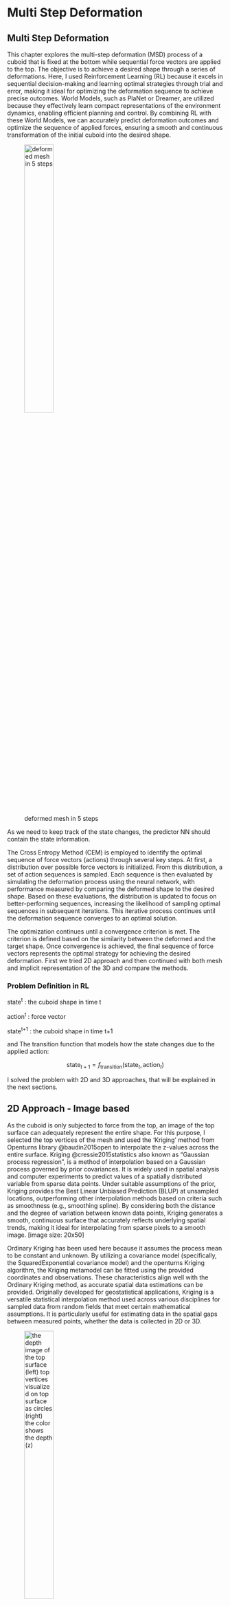 # Multi Step Deformation {#sec-msd}

## Multi Step Deformation

This chapter explores the multi-step deformation (MSD) process of a cuboid that is fixed at the bottom while sequential force vectors are applied to the top. The objective is to achieve a desired shape through a series of deformations. Here, I used Reinforcement Learning (RL) because it excels in sequential decision-making and learning optimal strategies through trial and error, making it ideal for optimizing the deformation sequence to achieve precise outcomes. World Models, such as PlaNet or Dreamer, are utilized because they effectively learn compact representations of the environment dynamics, enabling efficient planning and control. By combining RL with these World Models, we can accurately predict deformation outcomes and optimize the sequence of applied forces, ensuring a smooth and continuous transformation of the initial cuboid into the desired shape.

![deformed mesh in 5 steps](img/Chp3/mesh_states.png){#fig-mesh-states fig-align="center" width="40%"}

As we need to keep track of the state changes, the predictor NN should contain the state information.

The Cross Entropy Method (CEM) is employed to identify the optimal sequence of force vectors (actions) through several key steps. At first, a distribution over possible force vectors is initialized. From this distribution, a set of action sequences is sampled. Each sequence is then evaluated by simulating the deformation process using the neural network, with performance measured by comparing the deformed shape to the desired shape. Based on these evaluations, the distribution is updated to focus on better-performing sequences, increasing the likelihood of sampling optimal sequences in subsequent iterations. This iterative process continues until the deformation sequence converges to an optimal solution.

The optimization continues until a convergence criterion is met. The criterion is defined based on the similarity between the deformed and the target shape. Once convergence is achieved, the final sequence of force vectors represents the optimal strategy for achieving the desired deformation. First we tried 2D approach and then continued with both mesh and implicit representation of the 3D and compare the methods.

### Problem Definition in RL

state^t^ : the cuboid shape in time t

action^t^ : force vector

state^t+1^ : the cuboid shape in time t+1

and The transition function that models how the state changes due to the applied action:

$$
\text{state}_{t+1} = f_{\text{transition}}(\text{state}_t, \text{action}_t)
$$

I solved the problem with 2D and 3D approaches, that will be explained in the next sections.

## 2D Approach - Image based

As the cuboid is only subjected to force from the top, an image of the top surface can adequately represent the entire shape. For this purpose, I selected the top vertices of the mesh and used the 'Kriging' method from Openturns library @baudin2015open to interpolate the z-values across the entire surface. Kriging @cressie2015statistics also known as "Gaussian process regression", is a method of interpolation based on a Gaussian process governed by prior covariances. It is widely used in spatial analysis and computer experiments to predict values of a spatially distributed variable from sparse data points. Under suitable assumptions of the prior, Kriging provides the Best Linear Unbiased Prediction (BLUP) at unsampled locations, outperforming other interpolation methods based on criteria such as smoothness (e.g., smoothing spline). By considering both the distance and the degree of variation between known data points, Kriging generates a smooth, continuous surface that accurately reflects underlying spatial trends, making it ideal for interpolating from sparse pixels to a smooth image. \[image size: 20x50\]

Ordinary Kriging has been used here because it assumes the process mean to be constant and unknown. By utilizing a covariance model (specifically, the SquaredExponential covariance model) and the openturns Kriging algorithm, the Kriging metamodel can be fitted using the provided coordinates and observations. These characteristics align well with the Ordinary Kriging method, as accurate spatial data estimations can be provided. Originally developed for geostatistical applications, Kriging is a versatile statistical interpolation method used across various disciplines for sampled data from random fields that meet certain mathematical assumptions. It is particularly useful for estimating data in the spatial gaps between measured points, whether the data is collected in 2D or 3D.

![the depth image of the top surface (left) top vertices visualized on top surface as circles (right) the color shows the depth (z)](img/Chp3/kriging_1.png){fig-align="center" width="40%"}

![the regular grid interpolated using kriging method](img/Chp3/kriging_2.png){#fig-krig2 fig-align="center" width="40%"}

![the deformed shape and its corresponding top image](img/Chp3/mesh_krig.png){#fig-mesh-krig fig-align="center" width="40%"}

### World Model

the world model is our predictor, in a latent space domain. the WMs can be trained offline or online to reflect the effect of the Force (as action) on the compressed version of the state (shape). first I compressed the data utilizing a Conditional ConvolutionalAutoencoder. My model includes an encoder-decoder structure, where the encoder comprises two convolutional layers with ReLU activation functions and max pooling operations to progressively reduce the spatial dimensions while increasing feature depth. The latent space is further manipulated through linear layers that incorporate external conditioning information. The decoder then reconstructs the original input using two deconvolutional layers, aiming to produce an output that closely resembles the initial data. The CCAE is trained to minimize the reconstruction loss, making it suitable for image compression.

n_latent: compression rate ##todo the best parameters - reported from HPO : ...

![from initial state to final state - NN prediction of states](img/Chp3/cem_2d_seq.png){fig-align="center" width="80%"}

the proposed approach is limited to top surface and can not effectively generalize to 3D. however has an acceptable accuracy and performance and could be applied for similar problems such as \[# todo examples\] where the 2D prediction would be sufficient.

## 3D Approach - Vertex based

instead of converting the top surface to the image, we could directly work on 3D coordinates of vertices on top. in this approach, the NN input would be the same as number of top vertices coordinates (x,y,z) , so usually we could have a smaller NN. as the order of NN inputs are important, we need to keep the topology fixed and assure that the order of vertices is remained fix.

Here I -manually- kept the topology fixed. therefore, my vertices have index and they are ordered. so I trained a simple MLP that directly receives the xyz coordinates of the top vertices and the action , to predict the next placement of vectors. as in real, it rarely happens that we have a mesh dataset with identical topology for all samples, that would be an easy and low-cost approach if needed. the same as image approach, all data ( here vertices' coordinates ) corresponding to each state, is fed to the network at once. so the network has a "global" view of each state.

as the data size is relatively small, the vertex positions could be applied in RL loop directly. the network has the size of - - - layers , optimized by --. error plots... #todo

## 3D Approach - Mesh based

For processing the mesh data, we needed to compress the meshes utilizing the well-known CoMA @ranjan2018generating generating model. the Mesh autoencoder is trained to minimize the reconstruction error on our mesh dataset and using HPO, the best set of parameters are selected. So the trained encoder is now utilized to encode all meshes in the dataset in offline mode.

#todo HPO parameters , mish activation function, compression rate

The encoded meshes are again collected in a form of a dataset to train the WM. During the training of the World Model, the neural network is fed with \[State_t, action_t\] as input, to predict the State_t+1. please notice that the state is the encoded shape or the so called latent representation of the mesh.

the same as before, the PlaNet is used here, this time for encoded mesh representation. 
$$
\text{NN}([\text{State}_{t}, \text{action}_t]) \rightarrow \text{State}_{t+1}
$$

### Challenges of working with meshes

Working with meshes in combination with neural networks presents several fundamental challenges that we address: The first challenge is the lack of regular structure in mesh vertices, unlike the pixels in an image. Mesh vertices are scattered in three-dimensional space and cannot be easily vectorized from the top-left to the bottom-right like image pixels for input into the network. The second challenge is that the mesh structure must be presented to the neural network all at once, causing the network to become significantly large when dealing with a large mesh with many vertices, thereby increasing the number of learning parameters. The third challenge is that maintaining the mesh topology is very difficult and in many cases seems impossible. In tasks like physical simulation and finite element analysis, the resulting mesh needs to be re-meshed for reprocessing, which alters the mesh topology. (In my case however, I had to preserve the mesh topology manually!) Therefore, using alternative methods that can overcome these problems can be very helpful. In the next section, we introduce implicit methods that can serve as a good alternative to meshes and address these issues.

## 3D Approach - Implicit data

For SDF representation, a fixed grid is established, and the distance from the surface is calculated for all meshes within this grid. This grid is randomly sampled in the space surrounding the shape, both inside and near the surface. The fixed grid is essential for tracking distance values, as the network needs to be aware of the current state to predict the subsequent state. The inputs to the network are the xyz coordinates of the query point, the current SDF value at that point (SDF^t^), and action^~t~^ (a force vector) as a condition, with the output being SDF^t+1^.

![image caption](img/Chp3/net_sequence.png){#fig-implicit-net fig-align="center" width="80%"}

For visualization and evaluation, error metrics are used to compare predicted values with target values in the test set. The test set includes various mesh sequences selected from the dataset to assess our method. Since the current SDF for each point is necessary to predict the next SDF value, the process starts from the initial (undeformed) mesh to generate SDF values sequentially. Initially, an SSD (Single-Step Deformation) Network is used, followed by MSD (Multi-Step Deformation) Networks to predict subsequent SDF values.

This SSD Network is trained on undeformed mesh samples and are the same as model described in \[chapter X\]. the only difference is that, the query points are chosen from our fixed grid point. also a new input (sdft) is fed to the network to represent the current sdf of the query point.

### Challenges of working with Implicit data

use of implicit data has a great benefit over explicit methods in applications such as reconstruction, classification etc. they have a good binding with NNs and small network size for embedding and encoding of 3d shapes. however in context of deformation, we need to have a global understanding of the shape - or state - to generalize the action ( Force ) effect on the whole body. as the data unit provided to the network is related to one point ( and not the whole shape ), here the network has a partial observation of the state each time.